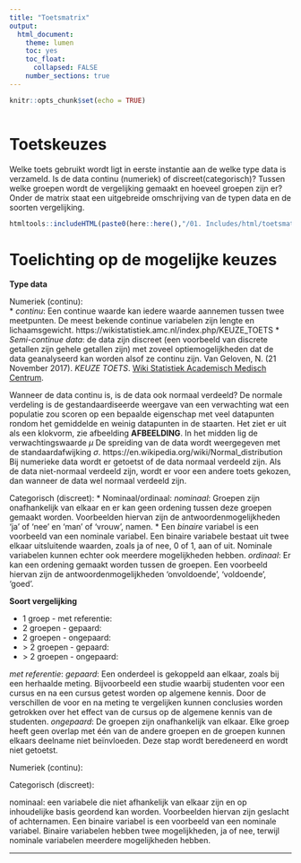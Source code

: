 ```yaml
---
title: "Toetsmatrix"
output:
  html_document:
    theme: lumen
    toc: yes
    toc_float: 
      collapsed: FALSE 
    number_sections: true
---
```


```r
knitr::opts_chunk$set(echo = TRUE) 
```

<!-- CSS -->
<style>
`r htmltools::includeHTML(paste0(here::here(),"/01. Includes/css/Stylesheet_SHHO.css"))`
</style>

<!-- Header -->
```r
```

# Toetskeuzes
Welke toets gebruikt wordt ligt in eerste instantie aan de welke type data is verzameld. Is de data continu (numeriek) of discreet(categorisch)? Tussen welke groepen wordt de vergelijking gemaakt en hoeveel groepen zijn er? Onder de matrix staat een uitgebreide omschrijving van de typen data en de soorten vergelijking. 
  

```r
htmltools::includeHTML(paste0(here::here(),"/01. Includes/html/toetsmatrix.html"))
```

# Toelichting op de mogelijke keuzes

**Type data**

Numeriek (continu):  
* *continu*: Een continue waarde kan iedere waarde aannemen tussen twee meetpunten. De meest bekende continue variabelen zijn lengte en lichaamsgewicht. https://wikistatistiek.amc.nl/index.php/KEUZE_TOETS
* *Semi-continue data*: de data zijn discreet (een voorbeeld van discrete getallen zijn gehele getallen zijn) met zoveel optiemogelijkheden dat de data geanalyseerd kan worden alsof ze continu zijn. Van Geloven, N. (21 November 2017). *KEUZE TOETS*. [Wiki Statistiek Academisch Medisch Centrum](https://wikistatistiek.amc.nl/index.php/KEUZE_TOETS).

Wanneer de data continu is, is de data ook normaal verdeeld? 
 De normale verdeling is de gestandaardiseerde weergave van een verwachting wat een populatie zou scoren op een bepaalde eigenschap met veel datapunten rondom het gemiddelde en weinig datapunten in de staarten. Het ziet er uit als een klokvorm, zie afbeelding **AFBEELDING**. In het midden lig de verwachtingswaarde *µ* De spreiding van de data wordt weergegeven met de standaardafwijking *σ*.   https://en.wikipedia.org/wiki/Normal_distribution
Bij numerieke data wordt er getoetst of de data normaal verdeeld zijn. Als de data niet-normaal verdeeld zijn, wordt er voor een andere toets gekozen, dan wanneer de data wel normaal verdeeld zijn. 


Categorisch (discreet):
* Nominaal/ordinaal:
*nominaal*: Groepen zijn onafhankelijk van elkaar en er kan geen ordening tussen deze groepen gemaakt worden. Voorbeelden  hiervan zijn de antwoordenmogelijkheden ‘ja’ of ‘nee’ en 'man' of 'vrouw', namen. 
* Een *binaire* variabel is een voorbeeld van een nominale variabel. Een binaire variabele bestaat uit twee elkaar uitsluitende waarden, zoals ja of nee, 0 of 1, aan of uit. Nominale variabelen kunnen echter ook meerdere mogelijkheden hebben. 
*ordinaal*: Er kan een ordening gemaakt worden tussen de groepen. Een voorbeeld hiervan zijn de antwoordenmogelijkheden 'onvoldoende', 'voldoende', 'goed'.  



**Soort vergelijking**

* 1 groep - met referentie:
* 2 groepen - gepaard:
* 2 groepen - ongepaard:
* &gt; 2 groepen - gepaard:
* &gt; 2 groepen - ongepaard:

*met referentie*:
*gepaard*: Een onderdeel is gekoppeld aan elkaar, zoals bij een herhaalde meting. Bijvoorbeeld een studie waarbij studenten voor een cursus en na een cursus getest worden op algemene kennis. Door de verschillen de voor en na meting te vergelijken kunnen conclusies worden getrokken over het effect van de cursus op de algemene kennis van de studenten. 
*ongepaard*: De groepen zijn onafhankelijk van elkaar. Elke groep heeft geen overlap met één van de andere groepen en de groepen kunnen elkaars deelname niet beïnvloeden. Deze stap wordt beredeneerd en wordt niet getoetst.  

Numeriek (continu):




Categorisch (discreet):

nominaal: een variabele die niet afhankelijk van elkaar zijn en op inhoudelijke basis geordend kan worden. Voorbeelden hiervan zijn geslacht of achternamen. Een binaire variabel is een voorbeeld van een nominale variabel. Binaire variabelen hebben twee mogelijkheden, ja of nee, terwijl nominale variabelen meerdere mogelijkheden hebben. 

***


